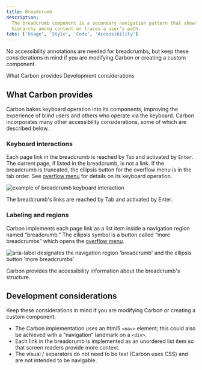```yaml
---
title: Breadcrumb
description:
  The breadcrumb component is a secondary navigation pattern that shows
  hierarchy among content or traces a user’s path.
tabs: ['Usage', 'Style', 'Code', 'Accessibility']
---
```



<PageDescription>

No accessibility annotations are needed for breadcrumbs, but keep these
considerations in mind if you are modifying Carbon or creating a custom
component.

</PageDescription>

<AnchorLinks>
  <AnchorLink>What Carbon provides</AnchorLink>
  <AnchorLink>Development considerations</AnchorLink>
</AnchorLinks>

## What Carbon provides

Carbon bakes keyboard operation into its components, improving the experience of
blind users and others who operate via the keyboard. Carbon incorporates many
other accessibility considerations, some of which are described below.

### Keyboard interactions

Each page link in the breadcrumb is reached by `Tab` and activated by `Enter`.
The current page, if listed in the breadcrumb, is not a link. If the breadcrumb
is truncated, the ellipsis button for the overflow menu is in the tab order. See
[overflow menu](https://carbondesignsystem.com/components/overflow-menu/usage/)
for details on its keyboard operation.

<Row>
<Column colLg={8}>

![example of breadcrumb keyboard interaction](images/breadcrumb-accessibility-1.png)

<Caption>
  The breadcrumb's links are reached by Tab and activated by Enter.
</Caption>

</Column>
</Row>

### Labeling and regions

Carbon implements each page link as a list item inside a navigation region named
“breadcrumb.” The ellipsis symbol is a button called “more breadcrumbs” which
opens the
[overflow menu](https://carbondesignsystem.com/components/overflow-menu/usage/).

<Row>
<Column colLg={8}>

![aria-label designates the navigation region 'breadcrumb' and the ellipsis button 'more breadcrumbs’](images/breadcrumb-accessibility-2.png)

<Caption>
  Carbon provides the accessibility information about the breadcrumb's
  structure.
</Caption>

</Column>
</Row>

## Development considerations

Keep these considerations in mind if you are modifying Carbon or creating a
custom component:

- The Carbon implementation uses an html5 `<nav>` element; this could also be
  achieved with a “navigation” landmark on a `<div>`.
- Each link in the breadcrumb is implemented as an unordered list item so that
  screen readers provide more context.
- The visual / separators do not need to be text (Carbon uses CSS) and are not
  intended to be navigable.

<A11yStatus layout="table" components="Breadcrumb" />

